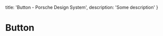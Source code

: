 
  title: 'Button - Porsche Design System',
  description: 'Some description'
}

# Button <ComponentStatus tagName="p-button"></ComponentStatus>

<TableOfContents headings={[]} />

<Configurator />
